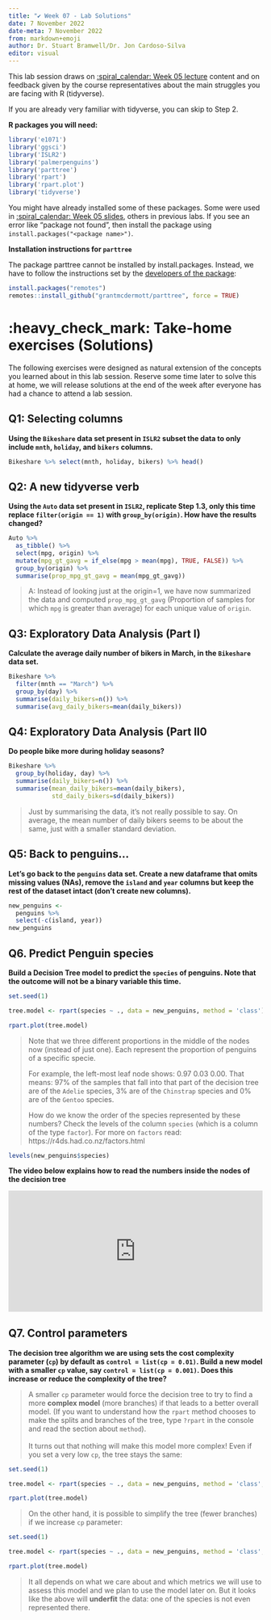 ---
title: "✔️ Week 07 - Lab Solutions"
date: 7 November 2022
date-meta: 7 November 2022
from: markdown+emoji
author: Dr. Stuart Bramwell/Dr. Jon Cardoso-Silva
editor: visual
---

This lab session draws on [:spiral_calendar: Week 05 lecture](/weeks/week05/lecture.qmd) content and on feedback given by the course representatives about the main struggles you are facing with R (tidyverse).

If you are already very familiar with tidyverse, you can skip to Step 2.

**R packages you will need:**

```{r, message=FALSE, warning=FALSE}
library('e1071')
library('ggsci')
library('ISLR2')
library('palmerpenguins')
library('parttree')
library('rpart')
library('rpart.plot')
library('tidyverse')
```

You might have already installed some of these packages. Some were used in [:spiral_calendar: Week 05 slides](/weeks/week05/lecture.qmd), others in previous labs. If you see an error like "package not found", then install the package using `install.packages("<package name>")`.

**Installation instructions for `parttree`**

The package parttree cannot be installed by install.packages. Instead, we have to follow the instructions set by the [developers of the package](https://github.com/grantmcdermott/parttree):

``` r
install.packages("remotes")
remotes::install_github("grantmcdermott/parttree", force = TRUE)
```

# :heavy_check_mark: Take-home exercises (Solutions)

The following exercises were designed as natural extension of the concepts you learned about in this lab session. Reserve some time later to solve this at home, we will release solutions at the end of the week after everyone has had a chance to attend a lab session.

## Q1: Selecting columns

**Using the `Bikeshare` data set present in `ISLR2` subset the data to only include `mnth`, `holiday`, and `bikers` columns.**

```{r}
Bikeshare %>% select(mnth, holiday, bikers) %>% head()
```

## Q2: A new tidyverse verb

**Using the `Auto` data set present in `ISLR2`, replicate Step 1.3, only this time replace `filter(origin == 1)` with `group_by(origin)`. How have the results changed?**

```{r}
Auto %>% 
  as_tibble() %>% 
  select(mpg, origin) %>% 
  mutate(mpg_gt_gavg = if_else(mpg > mean(mpg), TRUE, FALSE)) %>% 
  group_by(origin) %>% 
  summarise(prop_mpg_gt_gavg = mean(mpg_gt_gavg))
```

> A: Instead of looking just at the origin=1, we have now summarized the data and computed `prop_mpg_gt_gavg` (Proportion of samples for which `mpg` is greater than average) for each unique value of `origin`.

## Q3: Exploratory Data Analysis (Part I)

**Calculate the average daily number of bikers in March, in the `Bikeshare` data set.**

```{r}
Bikeshare %>% 
  filter(mnth == "March") %>% 
  group_by(day) %>% 
  summarise(daily_bikers=n()) %>% 
  summarise(avg_daily_bikers=mean(daily_bikers))
```

## Q4: Exploratory Data Analysis (Part II0

**Do people bike more during holiday seasons?**

```{r, message=FALSE}
Bikeshare %>% 
  group_by(holiday, day) %>% 
  summarise(daily_bikers=n()) %>%
  summarise(mean_daily_bikers=mean(daily_bikers),
            std_daily_bikers=sd(daily_bikers))
```

> Just by summarising the data, it's not really possible to say. On average, the mean number of daily bikers seems to be about the same, just with a smaller standard deviation.

## Q5: Back to penguins...

**Let's go back to the `penguins` data set. Create a new dataframe that omits missing values (NAs), remove the `island` and `year` columns but keep the rest of the dataset intact (don't create new columns).**

```{r}
new_penguins <- 
  penguins %>% 
  select(-c(island, year))
new_penguins
```

## Q6. Predict Penguin species

**Build a Decision Tree model to predict the `species` of penguins. Note that the outcome will not be a binary variable this time.**

```{r}
set.seed(1)

tree.model <- rpart(species ~ ., data = new_penguins, method = 'class')

rpart.plot(tree.model)
```

> Note that we three different proportions in the middle of the nodes now (instead of just one). Each represent the proportion of penguins of a specific specie.
>
> For example, the left-most leaf node shows: 0.97 0.03 0.00. That means: 97% of the samples that fall into that part of the decision tree are of the `Adelie` species, 3% are of the `Chinstrap` species and 0% are of the `Gentoo` species.
>
> How do we know the order of the species represented by these numbers? Check the levels of the column `species` (which is a column of the type `factor`). For more on `factors` read: https://r4ds.had.co.nz/factors.html

```{r}
levels(new_penguins$species)
```

**The video below explains how to read the numbers inside the nodes of the decision tree**

<div style="position: relative; padding-bottom: 47.708333333333336%; height: 0;"><iframe src="https://www.loom.com/embed/76d898bbb7e64d28a041497b47a14ea7" frameborder="0" webkitallowfullscreen mozallowfullscreen allowfullscreen style="position: absolute; top: 0; left: 0; width: 100%; height: 100%;"></iframe></div>

## Q7. Control parameters

**The decision tree algorithm we are using sets the cost complexity parameter (`cp`) by default as `control = list(cp = 0.01)`. Build a new model with a smaller `cp` value, say `control = list(cp = 0.001)`. Does this increase or reduce the complexity of the tree?**

> A smaller `cp` parameter would force the decision tree to try to find a more **complex model** (more branches) if that leads to a better overall model. (If you want to understand how the `rpart` method chooses to make the splits and branches of the tree, type `?rpart` in the console and read the section about `method`).\
> \
> It turns out that nothing will make this model more complex! Even if you set a very low `cp`, the tree stays the same:

```{r}

set.seed(1)

tree.model <- rpart(species ~ ., data = new_penguins, method = 'class', control=list(cp=0.00000000000001))

rpart.plot(tree.model)
```

> On the other hand, it is possible to simplify the tree (fewer branches) if we increase `cp` parameter:

```{r}

set.seed(1)

tree.model <- rpart(species ~ ., data = new_penguins, method = 'class', control=list(cp=0.4))

rpart.plot(tree.model)
```

> It all depends on what we care about and which metrics we will use to assess this model and we plan to use the model later on. But it looks like the above will **underfit** the data: one of the species is not even represented there.
